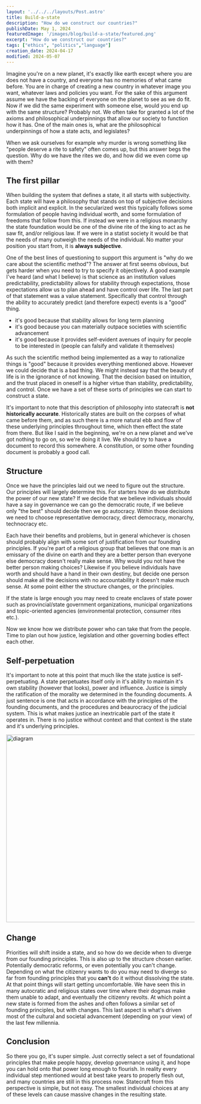 ```yaml
---
layout: '../../../layouts/Post.astro'
title: Build-a-state
description: "How do we construct our countries?"
publishDate: May 1, 2024
featuredImage: '/images/blog/build-a-state/featured.png'
excerpt: "How do we construct our countries?"
tags: ["ethics", "politics","language"]
creation_date: 2024-04-17
modified: 2024-05-07
---
```



Imagine you're on a new planet, it's exactly like earth except where you are does not have a country, and everyone has no memories of what came before. You are in charge of creating a new country in whatever image you want, whatever laws and policies you want.  For the sake of this argument assume we have the backing of everyone on the planet to see as we do fit. Now if we did the same experiment with someone else, would you end up with the same structure? Probably not. We often take for granted a lot of the axioms and philosophical underpinnings that allow our society to function how it has. One of the main ones is, what are the philosophical underpinnings of how a state acts, and legislates?

When we ask ourselves for example why murder is wrong something like "people deserve a rite to safety" often comes up, but this answer begs the question. Why do we have the rites we do, and how did we even come up with them?

## The first pillar
When building the system that defines a state, it all starts with subjectivity. Each state will have a philosophy that stands on top of subjective decisions both implicit and explicit. In the secularized west this typically follows some formulation of people having individual worth, and some formulation of freedoms that follow from this. If instead we were in a religious monarchy the state foundation would be one of the divine rite of the king to act as he saw fit, and/or religious law. If we were in a statist society it would be that the needs of many outweigh the needs of the individual. No matter your position you start from, it is **always subjective**.

One of the best lines of questioning to support this argument is "why do we care about the scientific method"? The answer at first seems obvious, but gets harder when you need to try to specify it objectively. A good example I've heard (and what I believe) is that science as an institution values predictability, predictability allows for stability through expectations, those expectations allow us to plan ahead and have control over life. The last part of that statement was a value statement. Specifically that control through the ability to accurately predict (and therefore expect) events is a "good" thing. 

- it's good because that stability allows for long term planning
- it's good because you can materially outpace societies with scientific advancement
- it's good because it provides self-evident avenues of inquiry for people to be interested in (people can falsify and validate it themselves)

As such the scientific method being implemented as a way to rationalize things is "good" because it provides everything mentioned above. However we could decide that is a bad thing. We might instead say that the beauty of life is in the ignorance of not knowing. That the decision based on intuition, and the trust placed in oneself is a higher virtue than stability, predictability, and control. Once we have a set of these sorts of principles we can start to construct a state. 

It's important to note that this description of philosophy into statecraft is **not historically accurate**. Historically states are built on the corpses of what came before them, and as such there is a more natural ebb and flow of these underlying principles throughout time, which then effect the state from there. But like I said in the beginning, we're on a new planet and we've got nothing to go on, so we're doing it live. We should try to have a document to record this somewhere. A constitution, or some other founding document is probably a good call.

## Structure
Once we have the principles laid out we need to figure out the structure. Our principles will largely determine this. For starters how do we distribute the power of our new state? If we decide that we believe individuals should have a say in governance we can go the democratic route, if we believe only "the best" should decide then we go autocracy. Within those decisions we need to choose representative democracy, direct democracy, monarchy, technocracy etc. 

Each have their benefits and problems, but in general whichever is chosen should probably align with some sort of justification from our founding principles. If you're part of a religious group that believes that one man is an emissary of the divine on earth and they are a better person than everyone else democracy doesn't really make sense. Why would you not have the better person making choices? Likewise if you believe individuals have worth and should have a hand in their own destiny, but decide one person should make all the decisions with no accountability it doesn't make much sense. At some point either the structure changes, or the principles. 

If the state is large enough you may need to create enclaves of state power such as provincial/state government organizations, municipal organizations and topic-oriented agencies (environmental protection, consumer rites etc.). 

Now we know how we distribute power who can take that from the people. Time to plan out how justice, legislation and other governing bodies effect each other. 

## Self-perpetuation
It's important to note at this point that much like the state justice is self-perpetuating. A state perpetuates itself only in it's ability to maintain it's own stability (however that looks), power and influence. Justice is simply the ratification of the morality we determined in the founding documents. A just sentence is one that acts in accordance with the principles of the founding documents, and the procedures and beaurocracy of the judicial system. This is what makes justice an inextricable part of the state it operates in. There is no justice without context and that context is the state and it's underlying principles.

<Image src={diagram} width="2560" height="500" alt="diagram"/>


## Change
Priorities will shift inside a state, and so how do we decide when to diverge from our founding principles. This is also up to the structure chosen earlier. Potentially democratic reforms, or even potentially you can't change. Depending on what the citizenry wants to do you may need to diverge so far from founding principles that you **can't** do it without dissolving the state. At that point things will start getting uncomfortable. We have seen this in many autocratic and religious states over time where their dogmas make them unable to adapt, and eventually the citizenry revolts. At which point a new state is formed from the ashes and often follows a similar set of founding principles, but with changes. This last aspect is what's driven most of the cultural and societal advancement (depending on your view) of the last few millennia. 

## Conclusion

So there you go, it's super simple. Just correctly select a set of foundational principles that make people happy, develop governance using it, and hope you can hold onto that power long enough to flourish. In reality every individual step mentioned would at best take years to properly flesh out, and many countries are still in this process now. Statecraft from this perspective is simple, but not easy. The smallest individual choices at any of these levels can cause massive changes in the resulting state. 